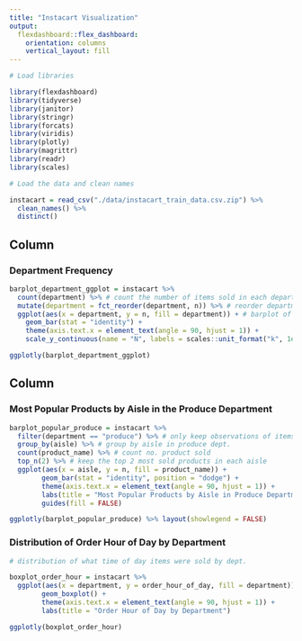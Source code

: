 ```yaml
---
title: "Instacart Visualization"
output: 
  flexdashboard::flex_dashboard:
    orientation: columns
    vertical_layout: fill
---
```

  
```r

# Load libraries

library(flexdashboard)
library(tidyverse)
library(janitor)
library(stringr)
library(forcats)
library(viridis)
library(plotly)
library(magrittr)
library(readr)
library(scales)

```


```r

# Load the data and clean names

instacart = read_csv("./data/instacart_train_data.csv.zip") %>%
  clean_names() %>%
  distinct()


```


Column {data-width=500}
-----------------------------------------------------------------------

### Department Frequency

```r

barplot_department_ggplot = instacart %>% 
  count(department) %>% # count the number of items sold in each department
  mutate(department = fct_reorder(department, n)) %>% # reorder department by n
  ggplot(aes(x = department, y = n, fill = department)) + # barplot of no.items sold by dept.
    geom_bar(stat = "identity") + 
    theme(axis.text.x = element_text(angle = 90, hjust = 1)) + 
    scale_y_continuous(name = "N", labels = scales::unit_format("k", 1e-3)) 

ggplotly(barplot_department_ggplot)

```

Column {.tabset data-width=500}
-----------------------------------------------------------------------

### Most Popular Products by Aisle in the Produce Department

```r

barplot_popular_produce = instacart %>% 
  filter(department == "produce") %>% # only keep observations of items in produce dept.
  group_by(aisle) %>% # group by aisle in produce dept.
  count(product_name) %>% # count no. product sold
  top_n(2) %>% # keep the top 2 most sold products in each aisle
  ggplot(aes(x = aisle, y = n, fill = product_name)) +
        geom_bar(stat = "identity", position = "dodge") +
        theme(axis.text.x = element_text(angle = 90, hjust = 1)) +
        labs(title = "Most Popular Products by Aisle in Produce Department") + 
        guides(fill = FALSE)

ggplotly(barplot_popular_produce) %>% layout(showlegend = FALSE)

```

### Distribution of Order Hour of Day by Department

```r

# distribution of what time of day items were sold by dept. 

boxplot_order_hour = instacart %>% 
  ggplot(aes(x = department, y = order_hour_of_day, fill = department)) + 
        geom_boxplot() +
        theme(axis.text.x = element_text(angle = 90, hjust = 1)) +
        labs(title = "Order Hour of Day by Department")

ggplotly(boxplot_order_hour)

```

